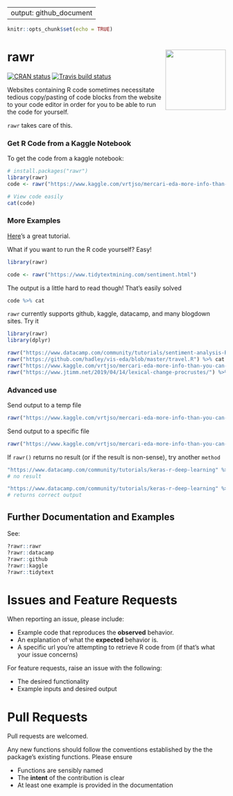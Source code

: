 
---
output: github_document
---
  
```r
knitr::opts_chunk$set(echo = TRUE)
```

# rawr <a href='https://github.com/stevecondylios/rawr'><img src='man/figures/rawr.png' align="right" height="139" /></a>

[![CRAN status](https://www.r-pkg.org/badges/version/rawr)](https://cran.r-project.org/package=rawr)
[![Travis build status](https://travis-ci.org/stevecondylios/rawr.svg?branch=master)](https://travis-ci.org/stevecondylios/rawr)
<!-- badges: end -->

Websites containing R code sometimes necessitate tedious copy/pasting of code blocks from the website to your code editor in order for you to be able to run the code for yourself.

`rawr` takes care of this.  

### Get R Code from a Kaggle Notebook

To get the code from a kaggle notebook:

```R
# install.packages("rawr")
library(rawr)
code <- rawr("https://www.kaggle.com/vrtjso/mercari-eda-more-info-than-you-can-imagine")

# View code easily
cat(code)
``` 


### More Examples

[Here](https://www.tidytextmining.com/sentiment.html)'s a great tutorial. 

What if you want to run the R code yourself? Easy!

```R
library(rawr)

code <- rawr("https://www.tidytextmining.com/sentiment.html") 
```

The output is a little hard to read though! That's easily solved

```R
code %>% cat
```


`rawr` currently supports github, kaggle, datacamp, and many blogdown sites. Try it

```R
library(rawr)
library(dplyr)

rawr("https://www.datacamp.com/community/tutorials/sentiment-analysis-R") %>% cat
rawr("https://github.com/hadley/vis-eda/blob/master/travel.R") %>% cat
rawr("https://www.kaggle.com/vrtjso/mercari-eda-more-info-than-you-can-imagine") %>% cat
rawr("https://www.jtimm.net/2019/04/14/lexical-change-procrustes/") %>% cat
```

### Advanced use

Send output to a temp file

```R
rawr("https://www.kaggle.com/vrtjso/mercari-eda-more-info-than-you-can-imagine", to_file=T)
```

Send output to a specific file

```R
rawr("https://www.kaggle.com/vrtjso/mercari-eda-more-info-than-you-can-imagine", file_path="mynewfile.R")
```

If `rawr()` returns no result (or if the result is non-sense), try another `method`

```R
"https://www.datacamp.com/community/tutorials/keras-r-deep-learning" %>% rawr %>% cat
# no result

"https://www.datacamp.com/community/tutorials/keras-r-deep-learning" %>% rawr(method = 2) %>% cat 
# returns correct output
```

## Further Documentation and Examples

See:

```R
?rawr::rawr
?rawr::datacamp
?rawr::github
?rawr::kaggle
?rawr::tidytext
```




# Issues and Feature Requests

When reporting an issue, please include:

* Example code that reproduces the **observed** behavior.
* An explanation of what the **expected** behavior is.
* A specific url you're attempting to retrieve R code from (if that's what your issue concerns)


For feature requests, raise an issue with the following:

* The desired functionality
* Example inputs and desired output



# Pull Requests

Pull requests are welcomed. 

Any new functions should follow the conventions established by the the package's existing functions. Please ensure

* Functions are sensibly named
* The __intent__ of the contribution is clear
* At least one example is provided in the documentation






